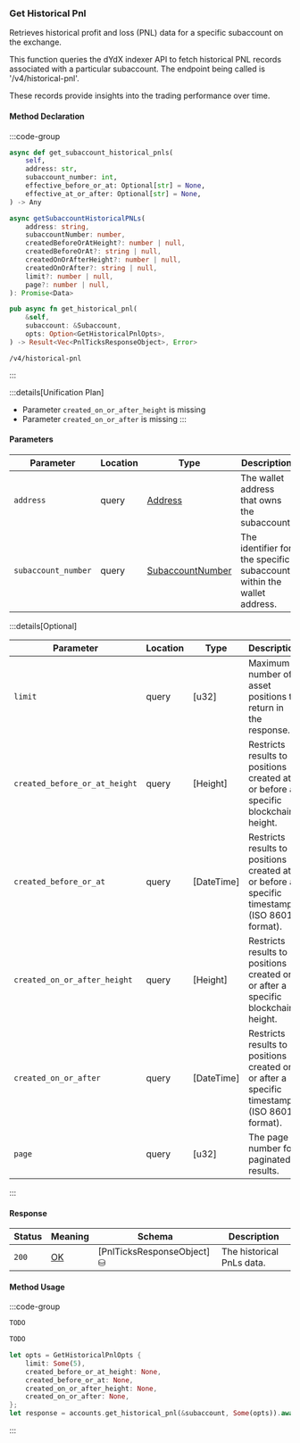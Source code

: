 ### Get Historical Pnl

Retrieves historical profit and loss (PNL) data for a specific subaccount on the exchange.

This function queries the dYdX indexer API to fetch historical PNL records
associated with a particular subaccount. The endpoint being called is '/v4/historical-pnl'.

These records provide insights into the trading performance over time.

#### Method Declaration

:::code-group

```python [Python]
async def get_subaccount_historical_pnls(
    self,
    address: str,
    subaccount_number: int,
    effective_before_or_at: Optional[str] = None,
    effective_at_or_after: Optional[str] = None,
) -> Any
```

```typescript [TypeScript]
async getSubaccountHistoricalPNLs(
    address: string,
    subaccountNumber: number,
    createdBeforeOrAtHeight?: number | null,
    createdBeforeOrAt?: string | null,
    createdOnOrAfterHeight?: number | null,
    createdOnOrAfter?: string | null,
    limit?: number | null,
    page?: number | null,
): Promise<Data>
```

```rust [Rust]
pub async fn get_historical_pnl(
    &self,
    subaccount: &Subaccount,
    opts: Option<GetHistoricalPnlOpts>,
) -> Result<Vec<PnlTicksResponseObject>, Error>
```

```url [API]
/v4/historical-pnl
```

:::

:::details[Unification Plan]
- Parameter `created_on_or_after_height` is missing
- Parameter `created_on_or_after` is missing
:::

#### Parameters

| Parameter           | Location | Type               | Description                                                           |
| ------------------- | -------- | ------------------ | --------------------------------------------------------------------- |
| `address`           | query    | [Address]          | The wallet address that owns the subaccount.                          |
| `subaccount_number` | query    | [SubaccountNumber] | The identifier for the specific subaccount within the wallet address. |

:::details[Optional]

| Parameter                     | Location | Type                      | Description |
| ----------------------------- | -------- | ------------------------- | ----------- |
| `limit`                       | query    | [u32]                     | Maximum number of asset positions to return in the response. |
| `created_before_or_at_height` | query    | [Height]                  | Restricts results to positions created at or before a specific blockchain height. |
| `created_before_or_at`        | query    | [DateTime]                | Restricts results to positions created at or before a specific timestamp (ISO 8601 format). |
| `created_on_or_after_height`  | query    | [Height]                  | Restricts results to positions created on or after a specific blockchain height. |
| `created_on_or_after`         | query    | [DateTime]                | Restricts results to positions created on or after a specific timestamp (ISO 8601 format). |
| `page`                        | query    | [u32]                     | The page number for paginated results. |

:::

#### Response

| Status | Meaning     | Schema                     | Description               |
| ------ | ----------- | -------------------------- | ------------------------- |
| `200`  | [OK]        | [PnlTicksResponseObject] ⛁ | The historical PnLs data. |

#### Method Usage

:::code-group

```python [Python]
TODO
```

```typescript [TypeScript]
TODO
```

```rust [Rust]
let opts = GetHistoricalPnlOpts {
    limit: Some(5),
    created_before_or_at_height: None,
    created_before_or_at: None,
    created_on_or_after_height: None,
    created_on_or_after: None,
};
let response = accounts.get_historical_pnl(&subaccount, Some(opts)).await?;
```

:::


[Address]: /types/address
[SubaccountNumber]: /types/subaccount_number
[OK]: https://datatracker.ietf.org/doc/html/rfc7231#section-6.3.1
